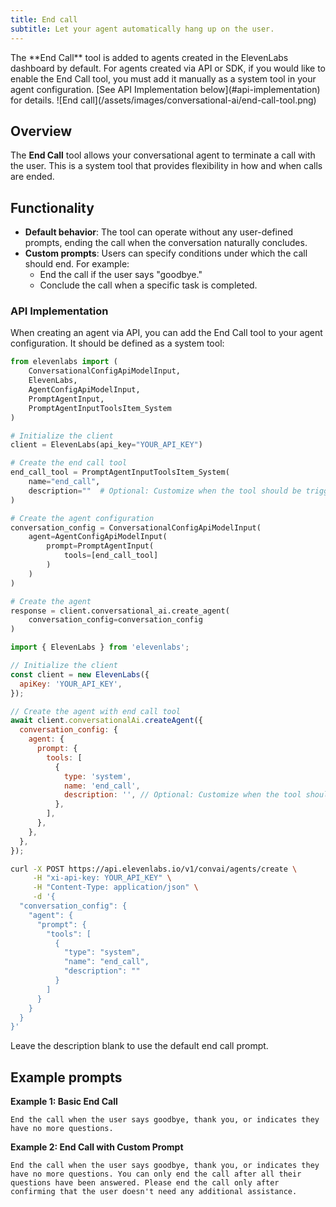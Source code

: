 ```yaml
---
title: End call
subtitle: Let your agent automatically hang up on the user.
---
```


<Warning>
  The **End Call** tool is added to agents created in the ElevenLabs dashboard by default. For
  agents created via API or SDK, if you would like to enable the End Call tool, you must add it
  manually as a system tool in your agent configuration. [See API Implementation
  below](#api-implementation) for details.
</Warning>

<Frame background="subtle">![End call](/assets/images/conversational-ai/end-call-tool.png)</Frame>

## Overview

The **End Call** tool allows your conversational agent to terminate a call with the user. This is a system tool that provides flexibility in how and when calls are ended.

## Functionality

- **Default behavior**: The tool can operate without any user-defined prompts, ending the call when the conversation naturally concludes.
- **Custom prompts**: Users can specify conditions under which the call should end. For example:
  - End the call if the user says "goodbye."
  - Conclude the call when a specific task is completed.

### API Implementation

When creating an agent via API, you can add the End Call tool to your agent configuration. It should be defined as a system tool:

<CodeBlocks>

```python
from elevenlabs import (
    ConversationalConfigApiModelInput,
    ElevenLabs,
    AgentConfigApiModelInput,
    PromptAgentInput,
    PromptAgentInputToolsItem_System
)

# Initialize the client
client = ElevenLabs(api_key="YOUR_API_KEY")

# Create the end call tool
end_call_tool = PromptAgentInputToolsItem_System(
    name="end_call",
    description=""  # Optional: Customize when the tool should be triggered
)

# Create the agent configuration
conversation_config = ConversationalConfigApiModelInput(
    agent=AgentConfigApiModelInput(
        prompt=PromptAgentInput(
            tools=[end_call_tool]
        )
    )
)

# Create the agent
response = client.conversational_ai.create_agent(
    conversation_config=conversation_config
)
```

```javascript
import { ElevenLabs } from 'elevenlabs';

// Initialize the client
const client = new ElevenLabs({
  apiKey: 'YOUR_API_KEY',
});

// Create the agent with end call tool
await client.conversationalAi.createAgent({
  conversation_config: {
    agent: {
      prompt: {
        tools: [
          {
            type: 'system',
            name: 'end_call',
            description: '', // Optional: Customize when the tool should be triggered
          },
        ],
      },
    },
  },
});
```

```bash
curl -X POST https://api.elevenlabs.io/v1/convai/agents/create \
     -H "xi-api-key: YOUR_API_KEY" \
     -H "Content-Type: application/json" \
     -d '{
  "conversation_config": {
    "agent": {
      "prompt": {
        "tools": [
          {
            "type": "system",
            "name": "end_call",
            "description": ""
          }
        ]
      }
    }
  }
}'
```

</CodeBlocks>

<Tip>Leave the description blank to use the default end call prompt.</Tip>

## Example prompts

**Example 1: Basic End Call**

```
End the call when the user says goodbye, thank you, or indicates they have no more questions.
```

**Example 2: End Call with Custom Prompt**

```
End the call when the user says goodbye, thank you, or indicates they have no more questions. You can only end the call after all their questions have been answered. Please end the call only after confirming that the user doesn't need any additional assistance.
```
